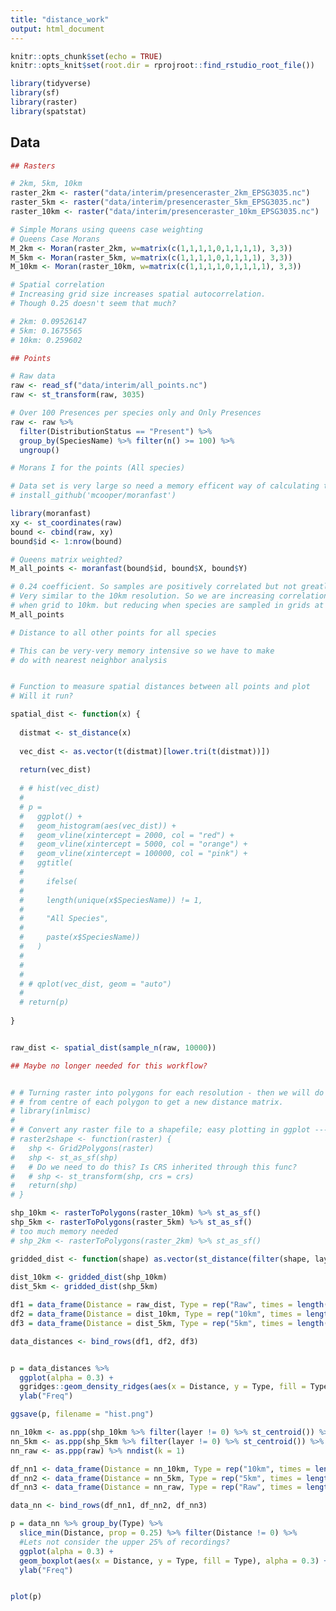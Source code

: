 ```yaml
---
title: "distance_work"
output: html_document
---
```


```r
knitr::opts_chunk$set(echo = TRUE)
knitr::opts_knit$set(root.dir = rprojroot::find_rstudio_root_file())
```

```r
library(tidyverse)
library(sf)
library(raster)
library(spatstat)
```

## Data

```r
## Rasters

# 2km, 5km, 10km
raster_2km <- raster("data/interim/presenceraster_2km_EPSG3035.nc")
raster_5km <- raster("data/interim/presenceraster_5km_EPSG3035.nc")
raster_10km <- raster("data/interim/presenceraster_10km_EPSG3035.nc")
```


```r
# Simple Morans using queens case weighting
# Queens Case Morans
M_2km <- Moran(raster_2km, w=matrix(c(1,1,1,1,0,1,1,1,1), 3,3))
M_5km <- Moran(raster_5km, w=matrix(c(1,1,1,1,0,1,1,1,1), 3,3))
M_10km <- Moran(raster_10km, w=matrix(c(1,1,1,1,0,1,1,1,1), 3,3))

# Spatial correlation 
# Increasing grid size increases spatial autocorrelation. 
# Though 0.25 doesn't seem that much?

# 2km: 0.09526147
# 5km: 0.1675565
# 10km: 0.259602
```

```r
## Points

# Raw data
raw <- read_sf("data/interim/all_points.nc")
raw <- st_transform(raw, 3035)

# Over 100 Presences per species only and Only Presences
raw <- raw %>% 
  filter(DistributionStatus == "Present") %>% 
  group_by(SpeciesName) %>% filter(n() >= 100) %>% 
  ungroup()
```

```r
# Morans I for the points (All species)

# Data set is very large so need a memory efficent way of calculating this
# install_github('mcooper/moranfast')

library(moranfast)
xy <- st_coordinates(raw)
bound <- cbind(raw, xy)
bound$id <- 1:nrow(bound)

# Queens matrix weighted?
M_all_points <- moranfast(bound$id, bound$X, bound$Y)

# 0.24 coefficient. So samples are positively correlated but not greatly so.
# Very similar to the 10km resolution. So we are increasing correlation slightly
# when grid to 10km. but reducing when species are sampled in grids at 2-5km.
M_all_points
```


```r
# Distance to all other points for all species

# This can be very-very memory intensive so we have to make 
# do with nearest neighbor analysis


# Function to measure spatial distances between all points and plot
# Will it run?

spatial_dist <- function(x) {
  
  distmat <- st_distance(x)
  
  vec_dist <- as.vector(t(distmat)[lower.tri(t(distmat))])
  
  return(vec_dist)
  
  # # hist(vec_dist)
  # 
  # p = 
  #   ggplot() + 
  #   geom_histogram(aes(vec_dist)) +
  #   geom_vline(xintercept = 2000, col = "red") +
  #   geom_vline(xintercept = 5000, col = "orange") +
  #   geom_vline(xintercept = 100000, col = "pink") +
  #   ggtitle(
  #     
  #     ifelse(
  #     
  #     length(unique(x$SpeciesName)) != 1,
  #     
  #     "All Species",
  #     
  #     paste(x$SpeciesName))
  #   )
  #   
  #   
  # 
  # # qplot(vec_dist, geom = "auto")
  # 
  # return(p)
  
}


raw_dist <- spatial_dist(sample_n(raw, 10000))

```


```r


## Maybe no longer needed for this workflow?


# # Turning raster into polygons for each resolution - then we will do distance
# # from centre of each polygon to get a new distance matrix.
# library(inlmisc)
# 
# # Convert any raster file to a shapefile; easy plotting in ggplot ----
# raster2shape <- function(raster) {
#   shp <- Grid2Polygons(raster)
#   shp <- st_as_sf(shp)
#   # Do we need to do this? Is CRS inherited through this func?
#   # shp <- st_transform(shp, crs = crs)
#   return(shp)
# }

```

```r

shp_10km <- rasterToPolygons(raster_10km) %>% st_as_sf()
shp_5km <- rasterToPolygons(raster_5km) %>% st_as_sf()
# too much memory needed 
# shp_2km <- rasterToPolygons(raster_2km) %>% st_as_sf()

```

```r
gridded_dist <- function(shape) as.vector(st_distance(filter(shape, layer != 0)))
 
dist_10km <- gridded_dist(shp_10km)
dist_5km <- gridded_dist(shp_5km)

```

```r

df1 = data_frame(Distance = raw_dist, Type = rep("Raw", times = length(raw_dist)))
df2 = data_frame(Distance = dist_10km, Type = rep("10km", times = length(dist_10km)))
df3 = data_frame(Distance = dist_5km, Type = rep("5km", times = length(dist_5km)))

data_distances <- bind_rows(df1, df2, df3)


p = data_distances %>% 
  ggplot(alpha = 0.3) +
  ggridges::geom_density_ridges(aes(x = Distance, y = Type, fill = Type), alpha = 0.3) + 
  ylab("Freq")

ggsave(p, filename = "hist.png")


```

```r

nn_10km <- as.ppp(shp_10km %>% filter(layer != 0) %>% st_centroid()) %>% nndist(k = 1)
nn_5km <- as.ppp(shp_5km %>% filter(layer != 0) %>% st_centroid()) %>% nndist(k = 1)
nn_raw <- as.ppp(raw) %>% nndist(k = 1)

df_nn1 <- data_frame(Distance = nn_10km, Type = rep("10km", times = length(nn_10km)))
df_nn2 <- data_frame(Distance = nn_5km, Type = rep("5km", times = length(nn_5km)))
df_nn3 <- data_frame(Distance = nn_raw, Type = rep("Raw", times = length(nn_raw)))

data_nn <- bind_rows(df_nn1, df_nn2, df_nn3)

p = data_nn %>% group_by(Type) %>% 
  slice_min(Distance, prop = 0.25) %>% filter(Distance != 0) %>% 
  #Lets not consider the upper 25% of recordings?
  ggplot(alpha = 0.3) +
  geom_boxplot(aes(x = Distance, y = Type, fill = Type), alpha = 0.3) + 
  ylab("Freq")


plot(p)

```

